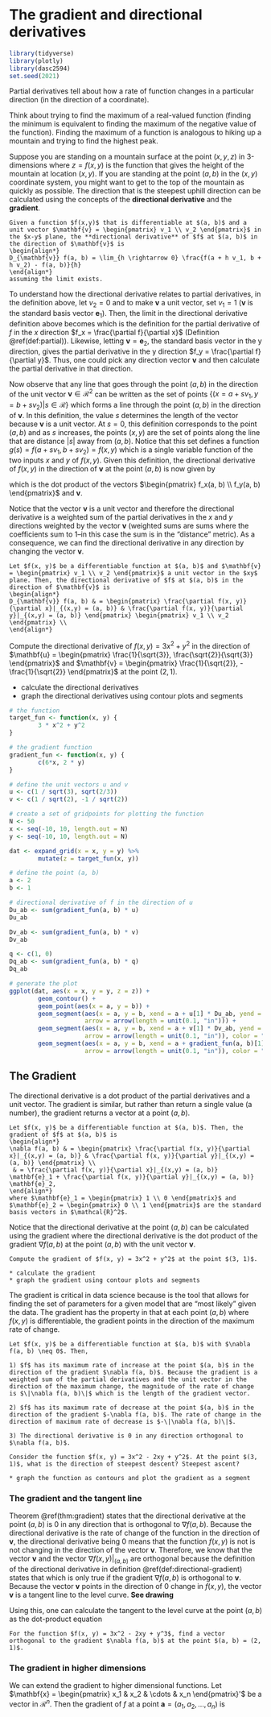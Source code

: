 # The gradient and directional derivatives

```r
library(tidyverse)
library(plotly)
library(dasc2594)
set.seed(2021)
```

Partial derivatives tell about how a rate of function changes in a particular direction (in the direction of a coordinate). 

Think about trying to find the maximum of a real-valued function (finding the minimum is equivalent to finding the maximum of the negative value of the function). Finding the maximum of a function is analogous to hiking up a mountain and trying to find the highest peak.

Suppose you are standing on a mountain surface at the point $(x, y, z)$ in 3-dimensions where $z = f(x, y)$ is the function that gives the height of the mountain at location $(x, y)$. If you are standing at the point $(a, b)$ in the $(x, y)$ coordinate system, you might want to get to the top of the mountain as quickly as possible. The direction that is the steepest uphill direction can be calculated using the concepts of the **directional derivative** and the **gradient**.

```definition
Given a function $f(x,y)$ that is differentiable at $(a, b)$ and a unit vector $\mathbf{v} = \begin{pmatrix} v_1 \\ v_2 \end{pmatrix}$ in the $x-y$ plane, the **directional derivative** of $f$ at $(a, b)$ in the direction of $\mathbf{v}$ is
\begin{align*}
D_{\mathbf{v}} f(a, b) = \lim_{h \rightarrow 0} \frac{f(a + h v_1, b + h v_2) - f(a, b)}{h}
\end{align*}
assuming the limit exists. 
```


To understand how the directional derivative relates to partial derivatives, in the definition above, let $v_2 = 0$ and to make $\mathbf{v}$ a unit vector, set $v_1 = 1$ ($\mathbf{v}$ is the standard basis vector $\mathbf{e}_1$). Then, the limit in the directional derivative definition above becomes
\begin{align*}
\lim_{h \rightarrow 0} \frac{f(a + h, b) - f(a, b)}{h}
\end{align*}
which is the definition for the partial derivative of $f$ in the $x$ direction $f_x = \frac{\partial f}{\partial x}$ (Definition \@ref(def:partial)). Likewise, letting $\mathbf{v} = \mathbf{e}_2$, the standard basis vector in the y direction, gives the partial derivative in the y direction $f_y = \frac{\partial f}{\partial y}$. Thus, one could pick any direction vector $\mathbf{v}$ and then calculate the partial derivative in that direction.


<!-- Now, observe that the vectors $\{\mathbf{e}_1, \mathbf{e}_2\}$ form a spanning set for $\mathcal{R}^2$, which contains the domain for all possible inputs into the function $f(\cdot, \cdot)$. -->
Now observe that any line that goes through the point $(a, b)$ in the direction of the unit vector $\mathbf{v} \in \mathcal{R}^2$ can be written as the set of points $\{(x = a + s v_1, y = b + s v_2) | s \in \mathcal{R} \}$ which forms a line through the point $(a, b)$ in the direction of $\mathbf{v}$. In this definition, the value $s$ determines the length of the vector because $\mathbf{v}$ is a unit vector. At $s=0$, this definition corresponds to the point $(a, b)$ and as $s$ increases, the points $(x, y)$ are the set of points along the line that are distance $|s|$ away from $(a, b)$. Notice that this set defines a function $g(s) = f(a + s v_1, b + s v_2) = f(x, y)$ which is a single variable function of the two inputs $x$ and $y$ of $f(x, y)$. Given this definition, the directional derivative of $f(x, y)$ in the direction of $\mathbf{v}$ at the point $(a, b)$ is now given by 

\begin{align*}
D_{\mathbf{v}} f(a, b) & = \frac{d}{ds}g(s)|_{s=0} \\
& = \frac{\partial f}{\partial x} \frac{dx}{ds} + \frac{\partial f}{\partial y} \frac{dy}{ds} |_{s=0} \\
& = f_x(a, b) v_1 + f_y(a, b) v_2 \\
& = \begin{pmatrix} f_x(a, b) & f_y(a, b) \end{pmatrix} \begin{pmatrix} v_1 \\ v_2 \end{pmatrix} \\
\end{align*}
which is the dot product of the vectors $\begin{pmatrix} f_x(a, b) \\ f_y(a, b) \end{pmatrix}$ and $\mathbf{v}$.

Notice that the vector $\mathbf{v}$ is a unit vector and therefore the directional derivative is a weighted sum of the partial derivatives in the $x$ and $y$ directions weighted by the vector $\mathbf{v}$ (weighted sums are sums where the coefficients sum to 1--in this case the sum is in the "distance" metric). As a consequence, we can find the directional derivative in any direction by changing the vector $\mathbf{v}$.

```definition
Let $f(x, y)$ be a differentiable function at $(a, b)$ and $\mathbf{v} = \begin{pmatrix} v_1 \\ v_2 \end{pmatrix}$ a unit vector in the $xy$ plane. Then, the directional derivative of $f$ at $(a, b)$ in the direction of $\mathbf{v}$ is
\begin{align*}
D_{\mathbf{v}} f(a, b) & = \begin{pmatrix} \frac{\partial f(x, y)}{\partial x}|_{(x,y) = (a, b)} & \frac{\partial f(x, y)}{\partial y}|_{(x,y) = (a, b)} \end{pmatrix} \begin{pmatrix} v_1 \\ v_2 \end{pmatrix} \\
\end{align*}
```

:::{.example}
Compute the directional derivative of $f(x, y) = 3x^2 + y^2$ in the direction of $\mathbf{u} = \begin{pmatrix} \frac{1}{\sqrt{3}}, \frac{\sqrt{2}}{\sqrt{3}} \end{pmatrix}$ and $\mathbf{v} = \begin{pmatrix} \frac{1}{\sqrt{2}}, - \frac{1}{\sqrt{2}} \end{pmatrix}$ at the point $(2, 1)$.

* calculate the directional derivatives
* graph the directional derivatives using contour plots and segments

```r
# the function
target_fun <- function(x, y) {
        3 * x^2 + y^2
}

# the gradient function
gradient_fun <- function(x, y) {
        c(6*x, 2 * y)
}

# define the unit vectors u and v
u <- c(1 / sqrt(3), sqrt(2/3))
v <- c(1 / sqrt(2), -1 / sqrt(2))

# create a set of gridpoints for plotting the function
N <- 50
x <- seq(-10, 10, length.out = N)
y <- seq(-10, 10, length.out = N)

dat <- expand_grid(x = x, y = y) %>%
        mutate(z = target_fun(x, y))

# define the point (a, b)
a <- 2
b <- 1

# directional derivative of f in the direction of u
Du_ab <- sum(gradient_fun(a, b) * u)
Du_ab

Dv_ab <- sum(gradient_fun(a, b) * v)
Dv_ab

q <- c(1, 0)
Dq_ab <- sum(gradient_fun(a, b) * q)
Dq_ab

# generate the plot
ggplot(dat, aes(x = x, y = y, z = z)) +
        geom_contour() + 
        geom_point(aes(x = a, y = b)) +
        geom_segment(aes(x = a, y = b, xend = a + u[1] * Du_ab, yend = b + u[2] * Du_ab), 
                     arrow = arrow(length = unit(0.1, "in"))) +
        geom_segment(aes(x = a, y = b, xend = a + v[1] * Dv_ab, yend = b + v[2] * Dv_ab), 
                     arrow = arrow(length = unit(0.1, "in")), color = "orange") +
        geom_segment(aes(x = a, y = b, xend = a + gradient_fun(a, b)[1], yend = b + gradient_fun(a, b)[2]), 
                     arrow = arrow(length = unit(0.1, "in")), color = "red") 
```
:::


## The Gradient

The directional derivative is a dot product of the partial derivatives and a unit vector. The gradient is similar, but rather than return a single value (a number), the gradient returns a vector at a point $(a, b)$.

```definition
Let $f(x, y)$ be a differentiable function at $(a, b)$. Then, the gradient of $f$ at $(a, b)$ is
\begin{align*}
\nabla f(a, b) & = \begin{pmatrix} \frac{\partial f(x, y)}{\partial x}|_{(x,y) = (a, b)} & \frac{\partial f(x, y)}{\partial y}|_{(x,y) = (a, b)} \end{pmatrix} \\
 & = \frac{\partial f(x, y)}{\partial x}|_{(x,y) = (a, b)} \mathbf{e}_1 + \frac{\partial f(x, y)}{\partial y}|_{(x,y) = (a, b)} \mathbf{e}_2,
\end{align*}
where $\mathbf{e}_1 = \begin{pmatrix} 1 \\ 0 \end{pmatrix}$ and $\mathbf{e}_2 = \begin{pmatrix} 0 \\ 1 \end{pmatrix}$ are the standard basis vectors in $\mathcal{R}^2$.
```

Notice that the directional derivative at the point $(a , b)$ can be calculated using the gradient where 
\begin{align*}
D_{\mathbf{v}} f(a, b) & = \nabla f(a, b) \cdot \mathbf{v} \\
& = \begin{pmatrix} \frac{\partial f(x, y)}{\partial x}|_{(x,y) = (a, b)} & \frac{\partial f(x, y)}{\partial y}|_{(x,y) = (a, b)} \end{pmatrix} \begin{pmatrix} v_1 \\ v_2 \end{pmatrix}
\end{align*}
the directional derivative is the dot product of the gradient $\nabla f(a, b)$ at the point $(a, b)$ with the unit vector $\mathbf{v}$.

```example
Compute the gradient of $f(x, y) = 3x^2 + y^2$ at the point $(3, 1)$.

* calculate the gradient
* graph the gradient using contour plots and segments
```

The gradient is critical in data science because is the tool that allows for finding the set of parameters for a given model that are "most likely" given the data. The gradient has the property in that at each point $(a, b)$ where $f(x, y)$ is differentiable, the gradient points in the direction of the maximum rate of change.

```theorem
Let $f(x, y)$ be a differentiable function at $(a, b)$ with $\nabla f(a, b) \neq 0$. Then,

1) $f$ has its maximum rate of increase at the point $(a, b)$ in the direction of the gradient $\nabla f(a, b)$. Because the gradient is a weighted sum of the partial derivatives and the unit vector in the direction of the maximum change, the magnitude of the rate of change is $\|\nabla f(a, b)\|$ which is the length of the gradient vector.

2) $f$ has its maximum rate of decrease at the point $(a, b)$ in the direction of the gradient $-\nabla f(a, b)$. The rate of change in the direction of maximum rate of decrease is $-\|\nabla f(a, b)\|$.

3) The directional derivative is 0 in any direction orthogonal to $\nabla f(a, b)$.
```

```example

Consider the function $f(x, y) = 3x^2 - 2xy + y^2$. At the point $(3, 1)$, what is the direction of steepest descent? Steepest ascent?

* graph the function as contours and plot the gradient as a segment
```



### The gradient and the tangent line

Theorem \@ref(thm:gradient) states that the directional derivative at the point $(a, b)$ is 0 in any direction that is orthogonal to $\nabla f(a, b)$. Because the directional derivative is the rate of change of the function in the direction of $\mathbf{v}$, the directional derivative being 0 means that the function $f(x, y)$ is not is not changing in the direction of the vector $\mathbf{v}$. Therefore, we know that the vector $\mathbf{v}$ and the vector $\nabla f(x, y)|_{(a,b)}$ are orthogonal because the definition of the directional derivative in definition \@ref(def:directional-gradient) states that 
\begin{align*}
D_{\mathbf{v}} f(a, b)  = \nabla f(a, b) \cdot \mathbf{v} = \left(\nabla f(a, b) \right)'  \mathbf{v} = 0
\end{align*}
which is only true if the gradient $\nabla f(a, b)$ is orthogonal to $\mathbf{v}$. Because the vector $\mathbf{v}$ points in the direction of 0 change in $f(x,y)$, the vector $\mathbf{v}$ is a tangent line to the level curve. **See drawing**

Using this, one can calculate the tangent to the level curve at the point $(a, b)$ as the dot-product equation
\begin{align*}
\begin{pmatrix} f_x(x, y) & f_y(x, y) \end{pmatrix} \begin{pmatrix} x - a \\ y - b \end{pmatrix} =  f_x (x-a) + f_y (y-b) = 0.
\end{align*}


```example
For the function $f(x, y) = 3x^2 - 2xy + y^3$, find a vector orthogonal to the gradient $\nabla f(a, b)$ at the point $(a, b) = (2, 1)$.
```



### The gradient in higher dimensions

We can extend the gradient to higher dimensional functions. Let $\mathbf{x} = \begin{pmatrix} x_1 & x_2 & \cdots & x_n \end{pmatrix}'$ be a vector in $\mathcal{R}^n$. Then the gradient of $f$ at a point $\mathbf{a} = (a_1, a_2, \ldots, a_n)$ is 

\begin{align*}
 \nabla f(\mathbf{a}) = \begin{pmatrix} \frac{\partial f(\mathbf{x})}{\partial x_1}|_{\mathbf{x} = \mathbf{a}} \\ \frac{\partial f(\mathbf{x})}{\partial x_2}|_{\mathbf{x} = \mathbf{a}} \\  \vdots \\ \frac{\partial f(\mathbf{x})}{\partial x_n}|_{\mathbf{x} = \mathbf{a}} \end{pmatrix} = \begin{pmatrix} f_{x_1}(\mathbf{a}) \\ f_{x_2}(\mathbf{a}) \\  \vdots \\ f_{x_n}(\mathbf{a}) \end{pmatrix} 
\end{align*}

